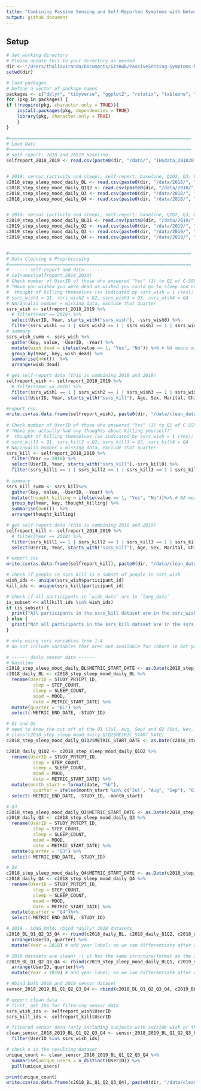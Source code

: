```yaml
---
title: "Combining Passive Sensing and Self-Reported Symptoms with Network Analysis to Predict Suicidal Ideation in Medical Residents"
output: github_document
---
```

## Setup
```r
# Set working directory
# Please update this to your directory as needed
dir <- "/Users/thaliaviranda/Documents/GitHub/PassiveSensing-Symptoms-NetworkAnalysis"
setwd(dir)

# load packages
# Define a vector of package names
packages <- c("dplyr", "tidyverse", "ggplot2", "rstatix", "tableone", "lsr")  
for (pkg in packages) {
if (!require(pkg, character.only = TRUE)){
    install.packages(pkg, dependencies = TRUE)
    library(pkg, character.only = TRUE)
    }
}

#====================================================================
# Load Data
#====================================================================
# self report: 2018 and 20919 baseline 
selfreport_2018_2019 <- read.csv(paste0(dir, "/data/", "IHSdata_20182019_03062024.csv"), header = TRUE)


# 2018: sensor (activity and sleep), self-report: baseline, Q1Q2, Q3, Q4
c2018_step_sleep_mood_daily_BL <- read.csv(paste0(dir, "/data/2018/", "US_step_sleep_mood_daily_2018cohort_BL.csv"), header = TRUE)
c2018_step_sleep_mood_daily_Q1Q2 <- read.csv(paste0(dir, "/data/2018/", "US_step_sleep_mood_daily_2018cohort_Q1Q2.csv"), header = TRUE)
c2018_step_sleep_mood_daily_Q3 <- read.csv(paste0(dir, "/data/2018/", "US_step_sleep_mood_daily_2018cohort_Q3.csv"), header = TRUE)
c2018_step_sleep_mood_daily_Q4 <- read.csv(paste0(dir, "/data/2018/", "US_step_sleep_mood_daily_2018cohort_Q4.csv"), header = TRUE)


# 2019: sensor (activity and sleep), self-report: baseline, Q1Q2, Q3, Q4
c2019_step_sleep_mood_daily_BLQ1 <- read.csv(paste0(dir, "/data/2019/", "Step_sleep_mood_daily_2019_BLQ1.csv"), header = TRUE)
c2019_step_sleep_mood_daily_Q2 <- read.csv(paste0(dir, "/data/2019/", "Step_sleep_mood_daily_2019_Q2.csv"), header = TRUE)
c2019_step_sleep_mood_daily_Q3 <- read.csv(paste0(dir, "/data/2019/", "Step_sleep_mood_daily_2019_Q3.csv"), header = TRUE)
c2019_step_sleep_mood_daily_Q4 <- read.csv(paste0(dir, "/data/2019/", "Step_sleep_mood_daily_2019_Q4.csv"), header = TRUE)


#====================================================================
# Data Cleaning & Preprocessing
#====================================================================
# ------ self-report and data ------
# colnames(selfreport_2018_2019)
# Check number of UserID of those who answered "Yes" (1) to Q1 of C-SSRS questionnaire: 
# "Have you wished you were dead or wished you could go to sleep and not wake up?"
#  thought of killing themselves (as indicated by ssrs_wish = 1 (Yes); 2 (No)) at ANY quarter
# ssrs_wish1 = Q1, ssrs_wish2 = Q2, ssrs_wish3 = Q3, ssrs_wish4 = Q4
# NA/Invalid number = missing data, exclude that quarter
ssrs_wish <- selfreport_2018_2019 %>%
  # filter(Year == 2019) %>%
  select(UserID, Year, starts_with("ssrs_wish"), -ssrs_wish0) %>%
  filter(ssrs_wish1 == 1 | ssrs_wish2 == 1 | ssrs_wish3 == 1 | ssrs_wish4 == 1) 
# summary
ssrs_wish_summ <- ssrs_wish %>%
  gather(key, value, -UserID, -Year) %>% 
  mutate(wish_dead = ifelse(value == 1, "Yes", "No")) %>% # NA means missing data, i.e., they did not complete quarterly measure
  group_by(Year, key, wish_dead) %>%
  summarise(n=n())  %>% 
  arrange(wish_dead)

# get self-report data (this is combining 2018 and 2019)
selfreport_wish <- selfreport_2018_2019 %>%
  # filter(Year == 2018) %>%
  filter(ssrs_wish1 == 1 | ssrs_wish2 == 1 | ssrs_wish3 == 1 | ssrs_wish4 == 1) %>%
  select(UserID, Year, starts_with("ssrs_kill"), Age, Sex, Marital, Child, SigOther0, Ethnicity, starts_with("rotation"), starts_with("hours"), starts_with("daysoff"), starts_with("error"), Neu0, EFE0, depr0, deprTreat0, starts_with("specTreat"), starts_with("PHQtot"), starts_with("PHQ10above"), starts_with("SLE"), starts_with("ssrs")) 

#export csv
write.csv(as.data.frame(selfreport_wish), paste0(dir, "/data/clean_data/", "selfreport_wish", ".csv"))
  
# Check number of UserID of those who answered "Yes" (1) to Q2 of C-SSRS questionnaire: 
# "Have you actually had any thoughts about killing yourself?"
#  thought of killing themselves (as indicated by ssrs_wish = 1 (Yes); 2 (No)) at ANY quarter
# ssrs_kill1 = Q1, ssrs_kill2 = Q2, ssrs_kill3 = Q3, ssrs_kill4 = Q4
# NA/Invalid number = missing data, exclude that quarter
ssrs_kill <- selfreport_2018_2019 %>%
  filter(Year == 2018) %>%
  select(UserID, Year, starts_with("ssrs_kill"),-ssrs_kill0) %>%
  filter(ssrs_kill1 == 1 | ssrs_kill2 == 1 | ssrs_kill3 == 1 | ssrs_kill4 == 1) 
 
# summary
ssrs_kill_summ <- ssrs_kill%>%
  gather(key, value, -UserID, -Year) %>% 
  mutate(thought_killing = ifelse(value == 1, "Yes", "No"))%>% # NA means missing data, i.e., they did not complete quarterly measure
  group_by(Year, key, thought_killing) %>%
  summarise(n=n())  %>% 
  arrange(thought_killing)

# get self-report data (this is combining 2018 and 2019)
selfreport_kill <- selfreport_2018_2019 %>%
  # filter(Year == 2018) %>%
  filter(ssrs_kill1 == 1 | ssrs_kill2 == 1 | ssrs_kill3 == 1 | ssrs_kill4 == 1) %>%
  select(UserID, Year, starts_with("ssrs_kill"), Age, Sex, Marital, Child, SigOther0, Ethnicity, starts_with("rotation"), starts_with("hours"), starts_with("daysoff"), starts_with("error"), Neu0, EFE0, depr0, deprTreat0, starts_with("specTreat"), starts_with("PHQtot"), starts_with("PHQ10above"), starts_with("SLE"), starts_with("ssrs")) 

# export csv
write.csv(as.data.frame(selfreport_kill), paste0(dir, "/data/clean_data/", "selfreport_kill", ".csv"))

# check if people in ssrs_kill is a subset of people in ssrs_wish
wish_ids <- unique(ssrs_wish$participant_id)
kill_ids <- unique(ssrs_kill$participant_id)

# Check if all participants in `wide_data` are in `long_data`
is_subset <- all(kill_ids %in% wish_ids)
if (is_subset) {
  print("All participants in the ssrs_kill dataset are in the ssrs_wish dataset.")
} else {
  print("Not all participants in the ssrs_kill dataset are in the ssrs_wish dataset.")
}

# only using ssrs variables from 1-4
# do not include variables that aren not available for cohort in bot years 

# ------ daily sensor data ------
# baseline
c2018_step_sleep_mood_daily_BL$METRIC_START_DATE <- as.Date(c2018_step_sleep_mood_daily_BL$METRIC_START_DATE, format = "%d-%b-%y")
c2018_daily_BL <- c2018_step_sleep_mood_daily_BL %>%
  rename(UserID = STUDY_PRTCPT_ID, 
          step = STEP_COUNT, 
          sleep = SLEEP_COUNT,
          mood = MOOD, 
          date = METRIC_START_DATE) %>% 
  mutate(quarter = "BL") %>%
  select(-METRIC_END_DATE, -STUDY_ID)

# Q1 and Q2
# need to know the cut off of the Q1 (Jul, Aug, Sep) and Q2 (Oct, Nov, Dec)
# class(c2018_step_sleep_mood_daily_Q1Q2$METRIC_START_DATE)
c2018_step_sleep_mood_daily_Q1Q2$METRIC_START_DATE <- as.Date(c2018_step_sleep_mood_daily_Q1Q2$METRIC_START_DATE, format = "%d-%b-%y")

c2018_daily_Q1Q2 <- c2018_step_sleep_mood_daily_Q1Q2 %>%
  rename(UserID = STUDY_PRTCPT_ID, 
          step = STEP_COUNT, 
          sleep = SLEEP_COUNT,
          mood = MOOD, 
          date = METRIC_START_DATE) %>% 
  mutate(month_start = format(date, "%b"), 
          quarter = ifelse(month_start %in% c("Jul", "Aug", "Sep"), "Q1", "Q2")) %>%
  select(-METRIC_END_DATE, -STUDY_ID, -month_start) 

# Q3
c2018_step_sleep_mood_daily_Q3$METRIC_START_DATE <- as.Date(c2018_step_sleep_mood_daily_Q3$METRIC_START_DATE, format = "%d-%b-%y")
c2018_daily_Q3 <- c2018_step_sleep_mood_daily_Q3 %>%
  rename(UserID = STUDY_PRTCPT_ID, 
          step = STEP_COUNT, 
          sleep = SLEEP_COUNT,
          mood = MOOD, 
          date = METRIC_START_DATE) %>% 
  mutate(quarter = "Q3") %>%
  select(-METRIC_END_DATE, -STUDY_ID)

# Q4
c2018_step_sleep_mood_daily_Q4$METRIC_START_DATE <- as.Date(c2018_step_sleep_mood_daily_Q4$METRIC_START_DATE, format = "%d-%b-%y")
c2018_daily_Q4 <- c2018_step_sleep_mood_daily_Q4 %>%
  rename(UserID = STUDY_PRTCPT_ID, 
          step = STEP_COUNT, 
          sleep = SLEEP_COUNT,
          mood = MOOD, 
          date = METRIC_START_DATE) %>% 
  mutate(quarter = "Q4")%>%
  select(-METRIC_END_DATE, -STUDY_ID)

# 2018 - LONG DATA: rbind *daily* 2018 datasets
c2018_BL_Q1_Q2_Q3_Q4 <- rbind(c2018_daily_BL, c2018_daily_Q1Q2, c2018_daily_Q3, c2018_daily_Q4) %>% 
  arrange(UserID, quarter) %>%
  mutate(Year = 2018) # add year label; so we can differentiate after rbinding participants from 2018 and 2019 datasets

# 2019 datasets are clean! :) it has the same structure/format as the 2018 dataset I created above
c2019_BL_Q1_Q2_Q3_Q4 <- rbind(c2019_step_sleep_mood_daily_BLQ1, c2019_step_sleep_mood_daily_Q2, c2019_step_sleep_mood_daily_Q3, c2019_step_sleep_mood_daily_Q4) %>% 
  arrange(UserID, quarter)%>%
  mutate(Year = 2019) # add year label; so we can differentiate after rbinding participants from 2018 and 2019 datasets

# Rbind both 2018 and 2019 sensor dataset
sensor_2018_2019_BL_Q1_Q2_Q3_Q4 <- rbind(c2018_BL_Q1_Q2_Q3_Q4, c2019_BL_Q1_Q2_Q3_Q4)

# export clean data 
# first, get IDs for filtering sensor data 
ssrs_wish_ids <- selfreport_wish$UserID
ssrs_kill_ids <- selfreport_kill$UserID

# filtered sensor data (only including subjects with suicide wish or thought of killing themselves 
clean_sensor_2018_2019_BL_Q1_Q2_Q3_Q4 <- sensor_2018_2019_BL_Q1_Q2_Q3_Q4%>%
  filter(UserID %in% ssrs_wish_ids)

# check n in the resulting dataset
unique_count <- clean_sensor_2018_2019_BL_Q1_Q2_Q3_Q4 %>%
  summarise(unique_users = n_distinct(UserID)) %>%
  pull(unique_users)

print(unique_count)
write.csv(as.data.frame(c2018_BL_Q1_Q2_Q3_Q4), paste0(dir, "/data/clean_data/", "sensor_2018_BL_Q1_Q2_Q3_Q4", ".csv"))

```

